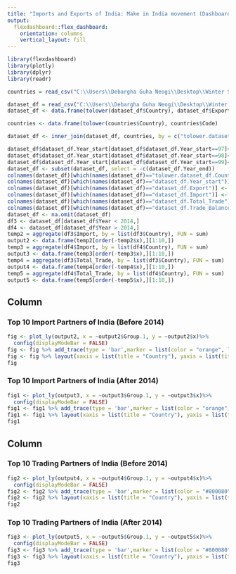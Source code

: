 ```yaml
---
title: "Imports and Exports of India: Make in India movement (Dashboard-4)"
output: 
  flexdashboard::flex_dashboard:
    orientation: columns
    vertical_layout: fill
---
```


```r
library(flexdashboard)
library(plotly)
library(dplyr)
library(readr)

countries = read_csv("C:\\Users\\Debargha Guha Neogi\\Desktop\\Winter Sem 2021-22\\CSE3020-DV\\DV Project\\country_codes.csv")

dataset_df = read_csv("C:\\Users\\Debargha Guha Neogi\\Desktop\\Winter Sem 2021-22\\CSE3020-DV\\DV Project\\exports and imports of india(1997-2022) - exports and imports.csv")
dataset_df <- data.frame(tolower(dataset_df$Country), dataset_df$Export, dataset_df$Import, dataset_df$Total_Trade, dataset_df$Trade_Balance, dataset_df$Year_start, dataset_df$Year_end)

countries <- data.frame(tolower(countries$Country), countries$Code)

dataset_df <- inner_join(dataset_df, countries, by = c("tolower.dataset_df.Country." = "tolower.countries.Country."))

dataset_df$dataset_df.Year_start[dataset_df$dataset_df.Year_start==97]<-1997
dataset_df$dataset_df.Year_start[dataset_df$dataset_df.Year_start==98]<-1998
dataset_df$dataset_df.Year_start[dataset_df$dataset_df.Year_start==99]<-1999
dataset_df <- subset(dataset_df, select = -c(dataset_df.Year_end))
colnames(dataset_df)[which(names(dataset_df)=="tolower.dataset_df.Country.")] <- "Country"
colnames(dataset_df)[which(names(dataset_df)=="dataset_df.Year_start")] <- "Year"
colnames(dataset_df)[which(names(dataset_df)=="dataset_df.Export")] <- "Export"
colnames(dataset_df)[which(names(dataset_df)=="dataset_df.Import")] <- "Import"
colnames(dataset_df)[which(names(dataset_df)=="dataset_df.Total_Trade")] <- "Total_Trade"
colnames(dataset_df)[which(names(dataset_df)=="dataset_df.Trade_Balance")] <- "Trade_Balance"
dataset_df <- na.omit(dataset_df)
df3 <- dataset_df[dataset_df$Year < 2014,]
df4 <- dataset_df[dataset_df$Year > 2014,]
temp2 = aggregate(df3$Import, by = list(df3$Country), FUN = sum)
output2 <- data.frame(temp2[order(-temp2$x),][1:10,])
temp3 = aggregate(df4$Import, by = list(df4$Country), FUN = sum)
output3 <- data.frame(temp3[order(-temp3$x),][1:10,])
temp4 = aggregate(df3$Total_Trade, by = list(df3$Country), FUN = sum)
output4 <- data.frame(temp4[order(-temp4$x),][1:10,])
temp5 = aggregate(df4$Total_Trade, by = list(df4$Country), FUN = sum)
output5 <- data.frame(temp5[order(-temp5$x),][1:10,])
```

Column {data-width=500}
-----------------------------------------------------------------------

### Top 10 Import Partners of India (Before 2014)

```r
fig <- plot_ly(output2, x = ~output2$Group.1, y = ~output2$x)%>%
  config(displayModeBar = FALSE)
fig <- fig %>% add_trace(type = 'bar',marker = list(color = "orange", line = list(color = "black", width = 1)))
fig <- fig %>% layout(xaxis = list(title = "Country"), yaxis = list(title = "USD (Millions)"))
fig
```

### Top 10 Import Partners of India (After 2014)

```r
fig1 <- plot_ly(output3, x = ~output3$Group.1, y = ~output3$x)%>%
  config(displayModeBar = FALSE)
fig1 <- fig1 %>% add_trace(type = 'bar',marker = list(color = "orange", line = list(color = "black", width = 1)))
fig1 <- fig1 %>% layout(xaxis = list(title = "Country"), yaxis = list(title = "USD (Millions)"))
fig1
```

Column {data-width=500}
-----------------------------------------------------------------------

### Top 10 Trading Partners of India (Before 2014)

```r
fig2 <- plot_ly(output4, x = ~output4$Group.1, y = ~output4$x)%>%
  config(displayModeBar = FALSE)
fig2 <- fig2 %>% add_trace(type = 'bar',marker = list(color = "#800080", line = list(color = "black", width = 1)))
fig2 <- fig2 %>% layout(xaxis = list(title = "Country"), yaxis = list(title = "USD (Millions)"))
fig2
```

### Top 10 Trading Partners of India (After 2014)

```r
fig3 <- plot_ly(output5, x = ~output5$Group.1, y = ~output5$x)%>%
  config(displayModeBar = FALSE)
fig3 <- fig3 %>% add_trace(type = 'bar',marker = list(color = "#800080", line = list(color = "black", width = 1)))
fig3 <- fig3 %>% layout(xaxis = list(title = "Country"), yaxis = list(title = "USD (Millions)"))
fig3
```

